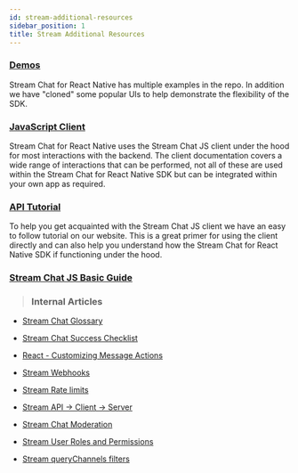 ```yaml
---
id: stream-additional-resources
sidebar_position: 1
title: Stream Additional Resources
---
```


### [Demos](https://github.com/GetStream/react-native-samples)

Stream Chat for React Native has multiple examples in the repo.
In addition we have "cloned" some popular UIs to help demonstrate the flexibility of the SDK.

### [JavaScript Client](https://getstream.io/chat/docs/javascript/?language=javascript)

Stream Chat for React Native uses the Stream Chat JS client under the hood for most interactions with the backend.
The client documentation covers a wide range of interactions that can be performed, not all of these are used within
the Stream Chat for React Native SDK but can be integrated within your own app as required.

### [API Tutorial](https://getstream.io/chat/get_started/)

To help you get acquainted with the Stream Chat JS client we have an easy to follow tutorial on our website.
This is a great primer for using the client directly and can also help you understand how the Stream Chat for
React Native SDK if functioning under the hood.

### [Stream Chat JS Basic Guide](https://github.com/GetStream/javascript-beginner-guide)

> ### Internal Articles

- [Stream Chat Glossary](https://getstream.zendesk.com/hc/en-us/articles/1500007212082-Stream-Chat-Glossary)

- [Stream Chat Success Checklist](https://getstream.zendesk.com/hc/en-us/articles/1500007673721-Stream-Chat-Success-Checklist)

- [React - Customizing Message Actions](https://getstream.zendesk.com/hc/en-us/articles/1500008025241--Customizing-Message-Actions-in-React-Chat)

- [Stream Webhooks](https://getstream.zendesk.com/hc/en-us/articles/1500006478421-How-can-I-use-the-Stream-Webhook-to-send-customers-emails-based-on-Chat-events-)

- [Stream Rate limits](https://getstream.zendesk.com/hc/en-us/articles/360056792833-Rate-limits-and-HTTP-429-Errors)

- [Stream API → Client → Server](https://getstream.zendesk.com/hc/en-us/articles/360061669873-How-do-the-Chat-Client-Server-Stream-API-communicate-with-each-other-)

- [Stream Chat Moderation](https://getstream.zendesk.com/hc/en-us/articles/360041455753)

- [Stream User Roles and Permissions](https://getstream.zendesk.com/hc/en-us/articles/360053064274-User-Roles-and-Permission-Policies-Chat)

- [Stream queryChannels filters](https://getstream.zendesk.com/hc/en-us/articles/360057461213-Filters-for-queryChannels-Chat)
